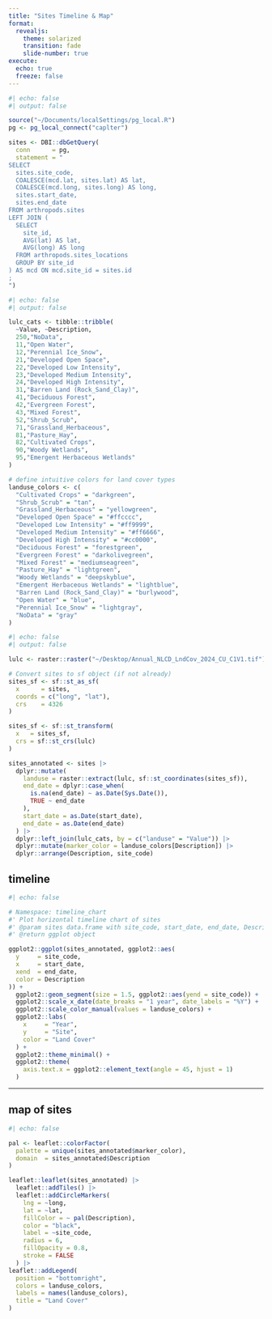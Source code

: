```yaml
---
title: "Sites Timeline & Map"
format:
  revealjs:
    theme: solarized
    transition: fade
    slide-number: true
execute:
  echo: true
  freeze: false
---
```



```r
#| echo: false
#| output: false

source("~/Documents/localSettings/pg_local.R") 
pg <- pg_local_connect("caplter")

sites <- DBI::dbGetQuery(
  conn      = pg,
  statement = "
SELECT 
  sites.site_code,
  COALESCE(mcd.lat, sites.lat) AS lat,
  COALESCE(mcd.long, sites.long) AS long,
  sites.start_date,
  sites.end_date
FROM arthropods.sites
LEFT JOIN (
  SELECT
    site_id,
    AVG(lat) AS lat,
    AVG(long) AS long
  FROM arthropods.sites_locations 
  GROUP BY site_id
) AS mcd ON mcd.site_id = sites.id
;
")

```

```r
#| echo: false
#| output: false

lulc_cats <- tibble::tribble(
  ~Value, ~Description,
  250,"NoData",
  11,"Open Water",
  12,"Perennial Ice_Snow",
  21,"Developed Open Space",
  22,"Developed Low Intensity",
  23,"Developed Medium Intensity",
  24,"Developed High Intensity",
  31,"Barren Land (Rock_Sand_Clay)",
  41,"Deciduous Forest",
  42,"Evergreen Forest",
  43,"Mixed Forest",
  52,"Shrub_Scrub",
  71,"Grassland_Herbaceous",
  81,"Pasture_Hay",
  82,"Cultivated Crops",
  90,"Woody Wetlands",
  95,"Emergent Herbaceous Wetlands"
)

# define intuitive colors for land cover types
landuse_colors <- c(
  "Cultivated Crops" = "darkgreen",
  "Shrub_Scrub" = "tan",
  "Grassland_Herbaceous" = "yellowgreen",
  "Developed Open Space" = "#ffcccc",
  "Developed Low Intensity" = "#ff9999",
  "Developed Medium Intensity" = "#ff6666",
  "Developed High Intensity" = "#cc0000",
  "Deciduous Forest" = "forestgreen",
  "Evergreen Forest" = "darkolivegreen",
  "Mixed Forest" = "mediumseagreen",
  "Pasture_Hay" = "lightgreen",
  "Woody Wetlands" = "deepskyblue",
  "Emergent Herbaceous Wetlands" = "lightblue",
  "Barren Land (Rock_Sand_Clay)" = "burlywood",
  "Open Water" = "blue",
  "Perennial Ice_Snow" = "lightgray",
  "NoData" = "gray"
)

```

```r
#| echo: false
#| output: false

lulc <- raster::raster("~/Desktop/Annual_NLCD_LndCov_2024_CU_C1V1.tif")

# Convert sites to sf object (if not already)
sites_sf <- sf::st_as_sf(
  x      = sites,
  coords = c("long", "lat"),
  crs    = 4326
)

sites_sf <- sf::st_transform(
  x   = sites_sf,
  crs = sf::st_crs(lulc)
)

sites_annotated <- sites |>
  dplyr::mutate(
    landuse = raster::extract(lulc, sf::st_coordinates(sites_sf)),
    end_date = dplyr::case_when(
      is.na(end_date) ~ as.Date(Sys.Date()),
      TRUE ~ end_date
    ),
    start_date = as.Date(start_date),
    end_date = as.Date(end_date)
  ) |>
  dplyr::left_join(lulc_cats, by = c("landuse" = "Value")) |>
  dplyr::mutate(marker_color = landuse_colors[Description]) |>
  dplyr::arrange(Description, site_code)

```

## timeline

```r
#| echo: false

# Namespace: timeline_chart
#' Plot horizontal timeline chart of sites
#' @param sites data.frame with site_code, start_date, end_date, Description
#' @return ggplot object

ggplot2::ggplot(sites_annotated, ggplot2::aes(
  y     = site_code,
  x     = start_date,
  xend  = end_date,
  color = Description
)) +
  ggplot2::geom_segment(size = 1.5, ggplot2::aes(yend = site_code)) +
  ggplot2::scale_x_date(date_breaks = "1 year", date_labels = "%Y") +
  ggplot2::scale_color_manual(values = landuse_colors) +
  ggplot2::labs(
    x     = "Year",
    y     = "Site",
    color = "Land Cover"
  ) +
  ggplot2::theme_minimal() +
  ggplot2::theme(
    axis.text.x = ggplot2::element_text(angle = 45, hjust = 1)
  )

```

---

## map of sites

```r
#| echo: false

pal <- leaflet::colorFactor(
  palette = unique(sites_annotated$marker_color),
  domain  = sites_annotated$Description
)

leaflet::leaflet(sites_annotated) |>
  leaflet::addTiles() |>
  leaflet::addCircleMarkers(
    lng = ~long,
    lat = ~lat,
    fillColor = ~ pal(Description),
    color = "black",
    label = ~site_code,
    radius = 6,
    fillOpacity = 0.8,
    stroke = FALSE
  ) |>
leaflet::addLegend(
  position = "bottomright",
  colors = landuse_colors,
  labels = names(landuse_colors),
  title = "Land Cover"
)

```